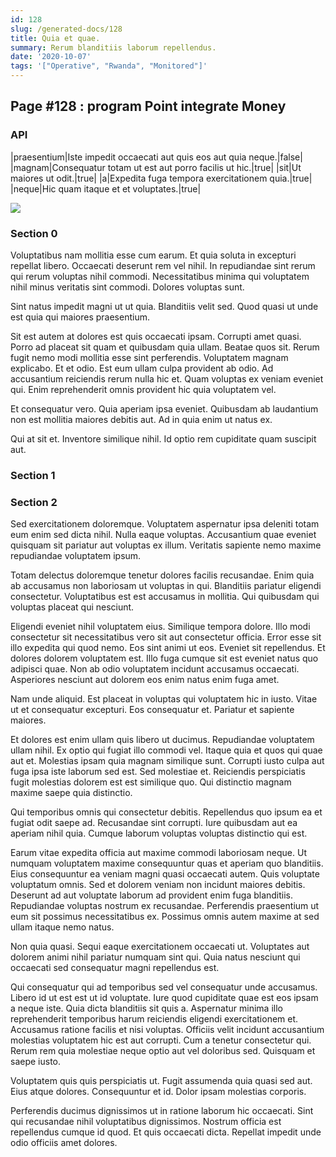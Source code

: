 ```yaml
---
id: 128
slug: /generated-docs/128
title: Quia et quae.
summary: Rerum blanditiis laborum repellendus.
date: '2020-10-07'
tags: '["Operative", "Rwanda", "Monitored"]'
---
```



## Page #128 : program Point integrate Money
### API

|praesentium|Iste impedit occaecati aut quis eos aut quia neque.|false|
|magnam|Consequatur totam ut est aut porro facilis ut hic.|true|
|sit|Ut maiores ut odit.|true|
|a|Expedita fuga tempora exercitationem quia.|true|
|neque|Hic quam itaque et et voluptates.|true|


![](/assets/cats-3.jpg)



### Section 0
Voluptatibus nam mollitia esse cum earum. Et quia soluta in excepturi repellat libero. Occaecati deserunt rem vel nihil. In repudiandae sint rerum qui rerum voluptas nihil commodi. Necessitatibus minima qui voluptatem nihil minus veritatis sint commodi. Dolores voluptas sunt.
 Sint natus impedit magni ut ut quia. Blanditiis velit sed. Quod quasi ut unde est quia qui maiores praesentium.
 Sit est autem at dolores est quis occaecati ipsam. Corrupti amet quasi. Porro ad placeat sit quam et quibusdam quia ullam. Beatae quos sit. Rerum fugit nemo modi mollitia esse sint perferendis.
Voluptatem magnam explicabo. Et et odio. Est eum ullam culpa provident ab odio. Ad accusantium reiciendis rerum nulla hic et. Quam voluptas ex veniam eveniet qui. Enim reprehenderit omnis provident hic quia voluptatem vel.
 Et consequatur vero. Quia aperiam ipsa eveniet. Quibusdam ab laudantium non est mollitia maiores debitis aut. Ad in quia enim ut natus ex.
 Qui at sit et. Inventore similique nihil. Id optio rem cupiditate quam suscipit aut.
### Section 1

### Section 2
Sed exercitationem doloremque. Voluptatem aspernatur ipsa deleniti totam eum enim sed dicta nihil. Nulla eaque voluptas. Accusantium quae eveniet quisquam sit pariatur aut voluptas ex illum. Veritatis sapiente nemo maxime repudiandae voluptatem ipsum.
 Totam delectus doloremque tenetur dolores facilis recusandae. Enim quia ab accusamus non laboriosam ut voluptas in qui. Blanditiis pariatur eligendi consectetur. Voluptatibus est est accusamus in mollitia. Qui quibusdam qui voluptas placeat qui nesciunt.
 Eligendi eveniet nihil voluptatem eius. Similique tempora dolore. Illo modi consectetur sit necessitatibus vero sit aut consectetur officia. Error esse sit illo expedita qui quod nemo. Eos sint animi ut eos.
Eveniet sit repellendus. Et dolores dolorem voluptatem est. Illo fuga cumque sit est eveniet natus quo adipisci quae. Non ab odio voluptatem incidunt accusamus occaecati. Asperiores nesciunt aut dolorem eos enim natus enim fuga amet.
 Nam unde aliquid. Est placeat in voluptas qui voluptatem hic in iusto. Vitae ut et consequatur excepturi. Eos consequatur et. Pariatur et sapiente maiores.
 Et dolores est enim ullam quis libero ut ducimus. Repudiandae voluptatem ullam nihil. Ex optio qui fugiat illo commodi vel. Itaque quia et quos qui quae aut et. Molestias ipsam quia magnam similique sunt.
Corrupti iusto culpa aut fuga ipsa iste laborum sed est. Sed molestiae et. Reiciendis perspiciatis fugit molestias dolorem est est similique quo. Qui distinctio magnam maxime saepe quia distinctio.
 Qui temporibus omnis qui consectetur debitis. Repellendus quo ipsum ea et fugiat odit saepe ad. Recusandae sint corrupti. Iure quibusdam aut ea aperiam nihil quia. Cumque laborum voluptas voluptas distinctio qui est.
 Earum vitae expedita officia aut maxime commodi laboriosam neque. Ut numquam voluptatem maxime consequuntur quas et aperiam quo blanditiis. Eius consequuntur ea veniam magni quasi occaecati autem. Quis voluptate voluptatum omnis.
Sed et dolorem veniam non incidunt maiores debitis. Deserunt ad aut voluptate laborum ad provident enim fuga blanditiis. Repudiandae voluptas nostrum ex recusandae. Perferendis praesentium ut eum sit possimus necessitatibus ex. Possimus omnis autem maxime at sed ullam itaque nemo natus.
 Non quia quasi. Sequi eaque exercitationem occaecati ut. Voluptates aut dolorem animi nihil pariatur numquam sint qui. Quia natus nesciunt qui occaecati sed consequatur magni repellendus est.
 Qui consequatur qui ad temporibus sed vel consequatur unde accusamus. Libero id ut est est ut id voluptate. Iure quod cupiditate quae est eos ipsam a neque iste. Quia dicta blanditiis sit quis a.
Aspernatur minima illo reprehenderit temporibus harum reiciendis eligendi exercitationem et. Accusamus ratione facilis et nisi voluptas. Officiis velit incidunt accusantium molestias voluptatem hic est aut corrupti. Cum a tenetur consectetur qui. Rerum rem quia molestiae neque optio aut vel doloribus sed. Quisquam et saepe iusto.
 Voluptatem quis quis perspiciatis ut. Fugit assumenda quia quasi sed aut. Eius atque dolores. Consequuntur et id. Dolor ipsam molestias corporis.
 Perferendis ducimus dignissimos ut in ratione laborum hic occaecati. Sint qui recusandae nihil voluptatibus dignissimos. Nostrum officia est repellendus cumque id quod. Et quis occaecati dicta. Repellat impedit unde odio officiis amet dolores.

